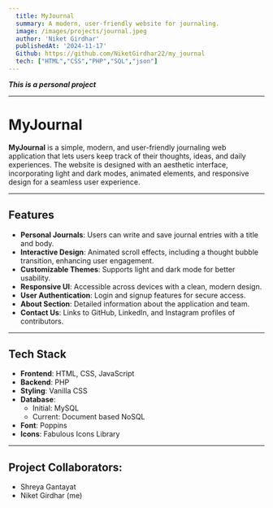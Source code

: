 ```yaml
---
  title: MyJournal
  summary: A modern, user-friendly website for journaling.
  image: /images/projects/journal.jpeg
  author: 'Niket Girdhar'
  publishedAt: '2024-11-17'
  Github: https://github.com/NiketGirdhar22/my_journal
  tech: ["HTML","CSS","PHP","SQL","json"]
---
```


***This is a personal project***

---

# MyJournal

**MyJournal** is a simple, modern, and user-friendly journaling web application that lets users keep track of their thoughts, ideas, and daily experiences. The website is designed with an aesthetic interface, incorporating light and dark modes, animated elements, and responsive design for a seamless user experience.

---

## Features

- **Personal Journals**: Users can write and save journal entries with a title and body.
- **Interactive Design**: Animated scroll effects, including a thought bubble transition, enhancing user engagement.
- **Customizable Themes**: Supports light and dark mode for better usability.
- **Responsive UI**: Accessible across devices with a clean, modern design.
- **User Authentication**: Login and signup features for secure access.
- **About Section**: Detailed information about the application and team.
- **Contact Us**: Links to GitHub, LinkedIn, and Instagram profiles of contributors.

---

## Tech Stack 

- **Frontend**: HTML, CSS, JavaScript
- **Backend**: PHP
- **Styling**: Vanilla CSS
- **Database**:
  - Initial: MySQL
  - Current: Document based NoSQL
- **Font**: Poppins
- **Icons**: Fabulous Icons Library

---

## Project Collaborators:

- Shreya Gantayat
- Niket Girdhar (me)